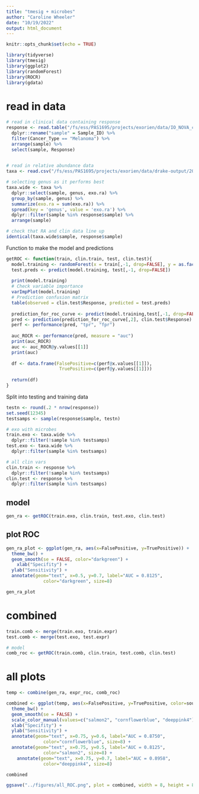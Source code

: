 ```yaml
---
title: "tmesig + microbes"
author: "Caroline Wheeler"
date: "10/19/2022"
output: html_document
---
```


```r
knitr::opts_chunk$set(echo = TRUE)

library(tidyverse)
library(tmesig)
library(ggplot2)
library(randomForest)
library(ROCR)
library(gdata)
```

# read in data
```r
# read in clinical data containing response
response <- read.table("/fs/ess/PAS1695/projects/exorien/data/IO_NOVA_clin.txt", header = TRUE) %>%
  dplyr::rename("sample" = Sample_ID) %>%
  filter(Cancer_Type == "Melanoma") %>%
  arrange(sample) %>%
  select(sample, Response)
  

# read in relative abundance data
taxa <- read.csv("/fs/ess/PAS1695/projects/exorien/data/drake-output/2022-03-16/2022-03-16_RA-with-taxonomy.csv")

# selecting genus as it performs best
taxa.wide <- taxa %>%
  dplyr::select(sample, genus, exo.ra) %>%
  group_by(sample, genus) %>%
  summarize(exo.ra = sum(exo.ra)) %>%
  spread(key = 'genus', value = 'exo.ra') %>%
  dplyr::filter(sample %in% response$sample) %>%
  arrange(sample)

# check that RA and clin data line up
identical(taxa.wide$sample, response$sample)
```

######## Function to make the model and predictions ######
```r
getROC <- function(train, clin.train, test, clin.test){
  model.training <- randomForest(x = train[,-1, drop=FALSE], y = as.factor(clin.train$Response))
  test.preds <- predict(model.training, test[,-1, drop=FALSE])
  
  print(model.training)
  # Check variable importance
  varImpPlot(model.training)
  # Prediction confusion matrix
  table(observed = clin.test$Response, predicted = test.preds)
  
  prediction_for_roc_curve <- predict(model.training,test[,-1, drop=FALSE],type="prob")
  pred <- prediction(prediction_for_roc_curve[,2], clin.test$Response)
  perf <- performance(pred, "tpr", "fpr")
  
  auc_ROCR <- performance(pred, measure = "auc")
  print(auc_ROCR)
  auc <- auc_ROCR@y.values[[1]]
  print(auc)
  
  df <- data.frame(FalsePositive=c(perf@x.values[[1]]),
                    TruePositive=c(perf@y.values[[1]]))
  
  return(df)
}
```

Split into testing and training data
```r
testn <- round(.2 * nrow(response))
set.seed(12345)
testsamps <- sample(response$sample, testn)

# exo with microbes
train.exo <- taxa.wide %>%
  dplyr::filter(!sample %in% testsamps)
test.exo <- taxa.wide %>%
  dplyr::filter(sample %in% testsamps)

# all clin vars
clin.train <- response %>%
  dplyr::filter(!sample %in% testsamps)
clin.test <- response %>%
  dplyr::filter(sample %in% testsamps)
```

## model
```r
gen_ra <- getROC(train.exo, clin.train, test.exo, clin.test)
```

## plot ROC
```r
gen_ra_plot <- ggplot(gen_ra, aes(x=FalsePositive, y=TruePositive)) + 
  theme_bw() +
  geom_smooth(se = FALSE, color="darkgreen") +
    xlab("Specifity") +
  ylab("Sensitivity") +
  annotate(geom="text", x=0.5, y=0.7, label="AUC = 0.8125",
              color="darkgreen", size=8) 

gen_ra_plot
```
# combined
```r
train.comb <- merge(train.exo, train.expr)
test.comb <- merge(test.exo, test.expr)

# model
comb_roc <- getROC(train.comb, clin.train, test.comb, clin.test)
```


# all plots
```r
temp <- combine(gen_ra, expr_roc, comb_roc)

combined <- ggplot(temp, aes(x=FalsePositive, y=TruePositive, color=source)) + 
  theme_bw() +
  geom_smooth(se = FALSE) +
  scale_color_manual(values=c("salmon2", "cornflowerblue", "deeppink4")) +
  xlab("Specifity") +
  ylab("Sensitivity") +
  annotate(geom="text", x=0.75, y=0.6, label="AUC = 0.8750",
              color="cornflowerblue", size=8) + 
  annotate(geom="text", x=0.75, y=0.5, label="AUC = 0.8125",
              color="salmon2", size=8) +
    annotate(geom="text", x=0.75, y=0.7, label="AUC = 0.8958",
              color="deeppink4", size=8)

combined

ggsave("../figures/all_ROC.png", plot = combined, width = 8, height = 8, dpi = 400)
```

